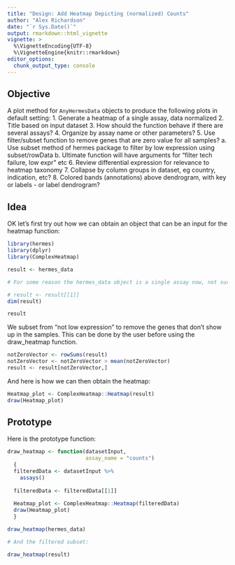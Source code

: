 ```yaml
---
title: "Design: Add Heatmap Depicting (normalized) Counts"
author: "Alex Richardson"
date: "`r Sys.Date()`"
output: rmarkdown::html_vignette
vignette: >
  %\VignetteEncoding{UTF-8}
  %\VignetteEngine{knitr::rmarkdown}
editor_options: 
  chunk_output_type: console
---
```


## Objective

A plot method for `AnyHermesData` objects to produce the following plots in default setting: 
1. Generate a heatmap of a single assay, data normalized
2. Title based on input dataset
3. How should the function behave if there are several assays?
4. Organize by assay name or other parameters?
5. Use filter/subset function to remove genes that are zero value for all samples? 
  a. Use subset method of hermes package to filter by low expression using subset/rowData
  b. Ultimate function will have arguments for "filter tech failure, low expr" etc
6. Review differential expression for relevance to heatmap taxonomy
7. Collapse by column groups in dataset, eg country, indication, etc?
8. Colored bands (annotations) above dendrogram, with key or labels - or label dendrogram?

## Idea

OK let's first try out how we can obtain an object that can be an input
for the heatmap function:

```r

library(hermes)
library(dplyr)
library(ComplexHeatmap)

result <- hermes_data 

# For some reason the hermes_data object is a single assay now, not sure if I altered a global variable on this branch

# result <- result[[1]]
dim(result)

result
```

We subset from "not low expression" to remove the genes that don't show up in the samples. This can be done by the user before using the draw_heatmap function.

```r
notZeroVector <- rowSums(result)
notZeroVector <- notZeroVector > mean(notZeroVector)
result <- result[notZeroVector,]
```

And here is how we can then obtain the heatmap:

```r
Heatmap_plot <- ComplexHeatmap::Heatmap(result)
draw(Heatmap_plot)
```

## Prototype

Here is the prototype function:

```r

draw_heatmap <- function(datasetInput,
                         assay_name = "counts")
  {
  filteredData <- datasetInput %>%
    assays()
  
  filteredData <- filteredData[[1]]
 
  Heatmap_plot <- ComplexHeatmap::Heatmap(filteredData)
  draw(Heatmap_plot)
  }

draw_heatmap(hermes_data)

# And the filtered subset:

draw_heatmap(result)

```


  
